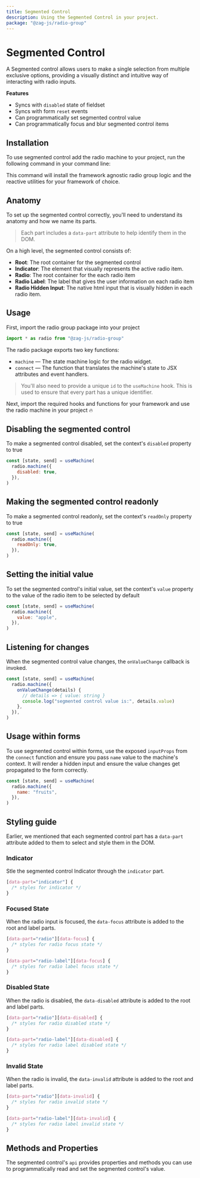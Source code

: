 ```yaml
---
title: Segmented Control
description: Using the Segmented Control in your project.
package: "@zag-js/radio-group"
---
```


# Segmented Control

A Segmented control allows users to make a single selection from multiple
exclusive options, providing a visually distinct and intuitive way of
interacting with radio inputs.

<Resources pkg="@zag-js/radio-group" />

<Showcase id="SegmentedControl" />

**Features**

- Syncs with `disabled` state of fieldset
- Syncs with form `reset` events
- Can programmatically set segmented control value
- Can programmatically focus and blur segmented control items

## Installation

To use segmented control add the radio machine to your project, run the
following command in your command line:

<CodeSnippet id="segmented-control/installation.mdx" />

This command will install the framework agnostic radio group logic and the
reactive utilities for your framework of choice.

## Anatomy

To set up the segmented control correctly, you'll need to understand its anatomy
and how we name its parts.

> Each part includes a `data-part` attribute to help identify them in the DOM.

<Anatomy id="segmented-control" />

On a high level, the segmented control consists of:

- **Root**: The root container for the segmented control
- **Indicator**: The element that visually represents the active radio item.
- **Radio**: The root container for the each radio item
- **Radio Label**: The label that gives the user information on each radio item
- **Radio Hidden Input**: The native html input that is visually hidden in each
  radio item.

## Usage

First, import the radio group package into your project

```jsx
import * as radio from "@zag-js/radio-group"
```

The radio package exports two key functions:

- `machine` — The state machine logic for the radio widget.
- `connect` — The function that translates the machine's state to JSX attributes
  and event handlers.

> You'll also need to provide a unique `id` to the `useMachine` hook. This is
> used to ensure that every part has a unique identifier.

Next, import the required hooks and functions for your framework and use the
radio machine in your project 🔥

<CodeSnippet id="segmented-control/usage.mdx" />

## Disabling the segmented control

To make a segmented control disabled, set the context's `disabled` property to
true

```jsx {3}
const [state, send] = useMachine(
  radio.machine({
    disabled: true,
  }),
)
```

## Making the segmented control readonly

To make a segmented control readonly, set the context's `readOnly` property to
true

```jsx {3}
const [state, send] = useMachine(
  radio.machine({
    readOnly: true,
  }),
)
```

## Setting the initial value

To set the segmented control's initial value, set the context's `value` property
to the value of the radio item to be selected by default

```jsx {3}
const [state, send] = useMachine(
  radio.machine({
    value: "apple",
  }),
)
```

## Listening for changes

When the segmented control value changes, the `onValueChange` callback is
invoked.

```jsx {3-8}
const [state, send] = useMachine(
  radio.machine({
    onValueChange(details) {
      // details => { value: string }
      console.log("segmented control value is:", details.value)
    },
  }),
)
```

## Usage within forms

To use segmented control within forms, use the exposed `inputProps` from the
`connect` function and ensure you pass `name` value to the machine's context. It
will render a hidden input and ensure the value changes get propagated to the
form correctly.

```jsx {3}
const [state, send] = useMachine(
  radio.machine({
    name: "fruits",
  }),
)
```

## Styling guide

Earlier, we mentioned that each segmented control part has a `data-part`
attribute added to them to select and style them in the DOM.

### Indicator

Stle the segmented control Indicator through the `indicator` part.

```css
[data-part="indicator"] {
  /* styles for indicator */
}
```

### Focused State

When the radio input is focused, the `data-focus` attribute is added to the root
and label parts.

```css
[data-part="radio"][data-focus] {
  /* styles for radio focus state */
}

[data-part="radio-label"][data-focus] {
  /* styles for radio label focus state */
}
```

### Disabled State

When the radio is disabled, the `data-disabled` attribute is added to the root
and label parts.

```css
[data-part="radio"][data-disabled] {
  /* styles for radio disabled state */
}

[data-part="radio-label"][data-disabled] {
  /* styles for radio label disabled state */
}
```

### Invalid State

When the radio is invalid, the `data-invalid` attribute is added to the root and
label parts.

```css
[data-part="radio"][data-invalid] {
  /* styles for radio invalid state */
}

[data-part="radio-label"][data-invalid] {
  /* styles for radio label invalid state */
}
```

## Methods and Properties

The segmented control's `api` provides properties and methods you can use to
programmatically read and set the segmented control's value.

<ApiTable name="radio-group" />
